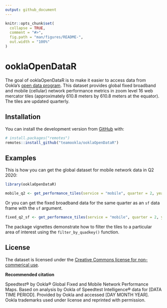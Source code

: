 ```yaml
---
output: github_document
---
```


<!-- README.md is generated from README.Rmd. Please edit that file -->

```r
knitr::opts_chunk$set(
  collapse = TRUE,
  comment = "#>",
  fig.path = "man/figures/README-",
  out.width = "100%"
)
```

# ooklaOpenDataR

<!-- badges: start -->
<!-- badges: end -->

The goal of ooklaOpenDataR is to make it easier to access data from Ookla's [open data program](https://registry.opendata.aws/speedtest-global-performance/). This dataset provides global fixed broadband and mobile (cellular) network performance metrics in zoom level 16 web mercator tiles (approximately 610.8 meters by 610.8 meters at the equator). The tiles are updated quarterly. 

## Installation

You can install the development version from [GitHub](https://github.com/) with:

``` r
# install.packages("remotes")
remotes::install_github("teamookla/ooklaOpenDataR")
```
## Examples

This is how you can get the global dataset for mobile network data in Q2 2020:

```r
library(ooklaOpenDataR)

mobile_q2 <- get_performance_tiles(service = "mobile", quarter = 2, year = 2020)
```

Or you can get the fixed broadband data for the same quarter as an `sf` data frame with the `sf` argument.

```r
fixed_q2_sf <- get_performance_tiles(service = "mobile", quarter = 2, year = 2020)
```

The package vignettes demonstrate how to filter the tiles to a particular area of interest using the `filter_by_quadkey()` function. 

## License

The dataset is licensed under the [Creative Commons license for non-commerical use](https://creativecommons.org/licenses/by-nc-sa/4.0/).

**Recommended citation**

Speedtest® by Ookla® Global Fixed and Mobile Network Performance Maps. Based on analysis by Ookla of Speedtest Intelligence® data for [DATA TIME PERIOD]. Provided by Ookla and accessed [DAY MONTH YEAR]. Ookla trademarks used under license and reprinted with permission.
